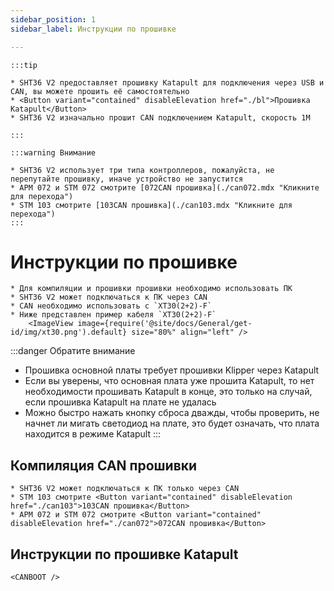 ```yaml
---
sidebar_position: 1
sidebar_label: Инструкции по прошивке

---
```







    :::tip

    * SHT36 V2 предоставляет прошивку Katapult для подключения через USB и CAN, вы можете прошить её самостоятельно
    * <Button variant="contained" disableElevation href="./bl">Прошивка Katapult</Button>
    * SHT36 V2 изначально прошит CAN подключением Katapult, скорость 1M

    :::

    :::warning Внимание

    * SHT36 V2 использует три типа контроллеров, пожалуйста, не перепутайте прошивку, иначе устройство не запустится
    * APM 072 и STM 072 смотрите [072CAN прошивка](./can072.mdx "Кликните для перехода")
    * STM 103 смотрите [103CAN прошивка](./can103.mdx "Кликните для перехода")
    :::


# Инструкции по прошивке

    * Для компиляции и прошивки прошивки необходимо использовать ПК
    * SHT36 V2 может подключаться к ПК через CAN
    * CAN необходимо использовать с `XT30(2+2)-F`
    * Ниже представлен пример кабеля `XT30(2+2)-F`
        <ImageView image={require('@site/docs/General/get-id/img/xt30.png').default} size="80%" align="left" />

:::danger Обратите внимание
* Прошивка основной платы требует прошивки Klipper через Katapult
* Если вы уверены, что основная плата уже прошита Katapult, то нет необходимости прошивать Katapult в конце, это только на случай, если прошивка Katapult на плате не удалась
* Можно быстро нажать кнопку сброса дважды, чтобы проверить, не начнет ли мигать светодиод на плате, это будет означать, что плата находится в режиме Katapult
:::

## Компиляция CAN прошивки

    * SHT36 V2 может подключаться к ПК только через CAN
    * STM 103 смотрите <Button variant="contained" disableElevation href="./can103">103CAN прошивка</Button>
    * APM 072 и STM 072 смотрите <Button variant="contained" disableElevation href="./can072">072CAN прошивка</Button>

## Инструкции по прошивке Katapult
    
    <CANBOOT />